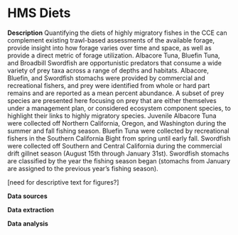 # HMS Diets

**Description** Quantifying the diets of highly migratory fishes in the CCE can complement existing trawl-based assessments of the available forage, provide insight into how forage varies over time and space, as well as provide a direct metric of forage utilization. Albacore Tuna, Bluefin Tuna, and Broadbill Swordfish are opportunistic predators that consume a wide variety of prey taxa across a range of depths and habitats. Albacore, Bluefin, and Swordfish stomachs were provided by commercial and recreational fishers, and prey were identified from whole or hard part remains and are reported as a mean percent abundance. A subset of prey species are presented here focusing on prey that are either themselves under a management plan, or considered ecosystem component species, to highlight their links to highly migratory species. Juvenile Albacore Tuna were collected off Northern California, Oregon, and Washington during the summer and fall fishing season. Bluefin Tuna were collected by recreational fishers in the Southern California Bight from spring until early fall. Swordfish were collected off Southern and Central California during the commercial drift gillnet season (August 15th through January 31st). Swordfish stomachs are classified by the year the fishing season began (stomachs from January are assigned to the previous year’s fishing season).

\[need for descriptive text for figures?\]

**Data sources**

**Data extraction**

**Data analysis**
